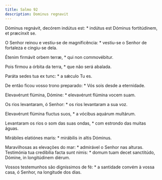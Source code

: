 ```yaml
---
title: Salmo 92
description: Dominus regnavit
---
```


<div class="side-by-side not-content">

Dóminus regnávit, decórem indútus est: * indútus est Dóminus fortitúdinem,
    et præcínxit se.

O Senhor reinou e vestiu-se de magnificência: * vestiu-se o Senhor de
    fortaleza e cingiu-se dela.

Étenim firmávit orbem terræ, * qui non commovébitur.

Pois firmou a órbita da terra, * que não será abalada.

Paráta sedes tua ex tunc: * a sǽculo Tu es.

De então ficou vosso trono preparado: * Vós sois desde a eternidade.

Elevavérunt flúmina, Dómine: * elevavérunt flúmina vocem suam.

Os rios levantaram, ó Senhor: * os rios levantaram a sua voz.

Elevavérunt flúmina fluctus suos, * a vócibus aquárum multárum.

Levantaram os rios o som das suas ondas, * com estrondo das muitas águas.

Mirábiles elatiónes maris: * mirábilis in altis Dóminus.

Maravilhosas as elevações do mar: * admirável o Senhor nas alturas.
  Testimónia tua credibília facta sunt nimis: * domum tuam decet sanctitúdo,
    Dómine, in longitúdinem diérum.

Vossos testemunhos são digníssimos de fé: * a santidade convém à vossa casa,
    ó Senhor, na longitude dos dias.

</div>
